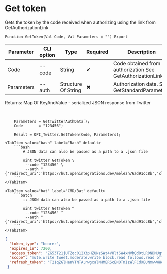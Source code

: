 ﻿---
sidebar_position: 2
description: Get token and other functions to work with Twitter in the Open Integration Package, a free open-source integration library for 1C:Enterprise 8, OneScript and CLI
keywords: [1C, 1С, 1С:Enterprise, 1С:Enterprise 8.3, API, Integration, Services, Exchange, OneScript, CLI, Twitter]
---


# Get token
 Gets the token by the code received when authorizing using the link from GetAuthorizationLink



`Function GetToken(Val Code, Val Parameters = "") Export`

  | Parameter | CLI option | Type | Required | Description |
  |-|-|-|-|-|
  | Code | --code | String | &#x2714; | Code obtained from authorization See GetAuthorizationLink |
  | Parameters | --auth | Structure Of String | &#x2716; | Authorization data. See GetStandardParameters |

  
  Returns:  Map Of KeyAndValue - serialized JSON response from Twitter

<br/>




```bsl title="1C:Enterprise/OneScript code example"
    Parameters = GetTwitterAuthData();
    Code       = "123456";

    Result = OPI_Twitter.GetToken(Code, Parameters);
```
 

 <Tabs>
  
    <TabItem value="bash" label="Bash" default>
        ```bash
            # JSON data can also be passed as a path to a .json file
            
            oint twitter GetToken \
             --code "123456" \
             --auth "{'redirect_uri':'https://hut.openintegrations.dev/melezh/6ad91cc8b','client_id':'***','client_secret':'***','access_token':'***','refresh_token':'***','oauth_token':'***','oauth_token_secret':'***','oauth_consumer_key':'***','oauth_consumer_secret':'***'}"
        ```
    </TabItem>
  
    <TabItem value="bat" label="CMD/Bat" default>
        ```batch
            :: JSON data can also be passed as a path to a .json file
            
            oint twitter GetToken ^
             --code "123456" ^
             --auth "{'redirect_uri':'https://hut.openintegrations.dev/melezh/6ad91cc8b','client_id':'***','client_secret':'***','access_token':'***','refresh_token':'***','oauth_token':'***','oauth_token_secret':'***','oauth_consumer_key':'***','oauth_consumer_secret':'***'}"
        ```
    </TabItem>
</Tabs>


```json title="Result"
{
  "token_type": "bearer",
  "expires_in": 7200,
  "access_token": "ZG53T21jUTZqc01233pHZUNzSWt4VUltSW4xMVhQd0tLR0NDMUgtZlQ3V3FMOjE3NTczMTg1MTI0MDA6MTowOmF0OjE",
  "scope": "mute.write tweet.moderate.write block.read follows.read offline.access list.write bookmark.read list.read tweet.write space.read block.write like.write like.read users.read tweet.read bookmark.write mute.read follows.write",
  "refresh_token": "T21qZGlHenVTNTA1rwgxalNHMERScENOTmIzWlFCdXBUNmwwWHduUUdoUjh6OjE3NTczMTg1MTI0MDA6MTowOnJ0OjE"
 }
```
